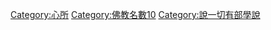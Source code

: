 {{cat main|大善地法}}
[[Category:心所|Category:心所]]
[[Category:佛教名數10|Category:佛教名數10]]
[[Category:說一切有部學說|Category:說一切有部學說]]